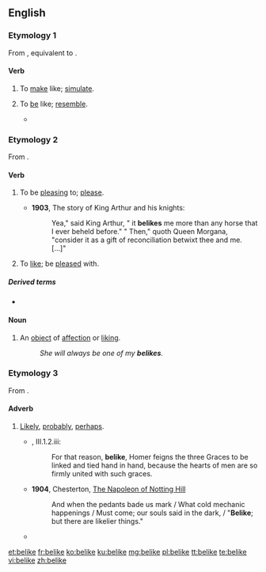 {{also|be like}}
==English==

===Etymology 1===
From {{etyl|enm|en}} {{m|enm|beliken||to simulate, feign}}, equivalent to {{prefix|be|like|lang=en}}.

====Verb====
{{en-verb|belik}}

# {{lb|en|transitive}} To [[make]] like; [[simulate]].
# {{lb|en|transitive}} To [[be]] like; [[resemble]].
#* {{quote-text|year=2000|author=Helen May Dennis|title=Ezra Pound and poetic influence|passage=The most beautiful passages of Arnaut are in the canzo beginning: Sweet cries and cracks and lays and chants inflected By auzels who, in their Latin '''belikes'''.}}

===Etymology 2===
From {{prefix|be|like|lang=en}}.

====Verb====
{{en-verb|belik}}

# {{lb|en|impersonal}} To be [[pleasing]] to; [[please]].
#* '''1903''', The story of King Arthur and his knights:
#*: Yea," said King Arthur, " it '''belikes''' me more than any horse that I ever beheld before." " Then," quoth Queen Morgana, "consider it as a gift of reconciliation betwixt thee and me. [...]"
# {{lb|en|transitive}} To [[like]]; be [[pleased]] with.

=====Derived terms=====
* {{l|en|beliked}}

====Noun====
{{en-noun}}

# An [[object]] of [[affection]] or [[liking]].
#: ''She will always be one of my '''belikes'''.''

===Etymology 3===
From {{prefix|be|like|lang=en}}.

====Adverb====
{{en-adv|-}}

# {{lb|en|archaic|or|dialectal|Northern England}} [[likely|Likely]], [[probably]], [[perhaps]].
#* {{RQ:RBrtn AntmyMlncly}}, III.1.2.iii:
#*: For that reason, '''belike''', Homer feigns the three Graces to be linked and tied hand in hand, because the hearts of men are so firmly united with such graces.
#* '''1904''', Chesterton, [[s:The Napoleon of Notting Hill|The Napoleon of Notting Hill]]
#*: And when the pedants bade us mark / What cold mechanic happenings / Must come; our souls said in the dark, / "'''Belike'''; but there are likelier things."
#* {{quote-book|year=1991|author=Roger Zelazny & Robert Sheckley
|title=[http://books.google.com/books?ei=pFkWT9zfO8altwfcubzhAg&id=V0GtFFhDUvIC&dq=Bring+Me+the+Head+of+Prince+Charming&q=eftsoons#search_anchor Bring Me the Head of Prince Charming]
|publisher=Bantam Books, New York|page=205
|passage=Princess Scarlet fanned herself with the Chinese fan that Supply had provided and, turning to Achmed Ali, said in formal tones, "'''Belike''', sir, I've not seen thy match for overall all-in dancing eftsoons.}}

[[et:belike]]
[[fr:belike]]
[[ko:belike]]
[[ku:belike]]
[[mg:belike]]
[[pl:belike]]
[[tt:belike]]
[[te:belike]]
[[vi:belike]]
[[zh:belike]]
